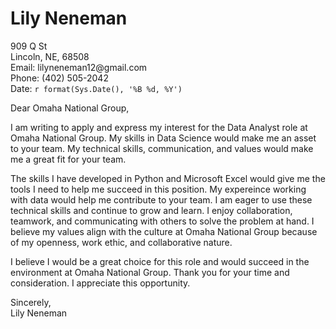 # Lily Neneman  
909 Q St  
Lincoln, NE, 68508  
Email: lilyneneman12@gmail.com  
Phone: (402) 505-2042  
Date: `r format(Sys.Date(), '%B %d, %Y')`

Dear Omaha National Group,

I am writing to apply and express my interest for the Data Analyst role at Omaha National Group. My skills in Data Science would make me an asset to your team. My technical skills, communication, and values would make me a great fit for your team.

The skills I have developed in Python and Microsoft Excel would give me the tools I need to help me succeed in this position. My expereince working with data would help me contribute to your team. I am eager to use these technical skills and continue to grow and learn. I enjoy collaboration, teamwork, and communicating with others to solve the problem at hand. I believe my values align with the culture at Omaha National Group because of my openness, work ethic, and collaborative nature.   

I believe I would be a great choice for this role and would succeed in the environment at Omaha National Group. Thank you for your time and consideration. I appreciate this opportunity. 

Sincerely,  
Lily Neneman